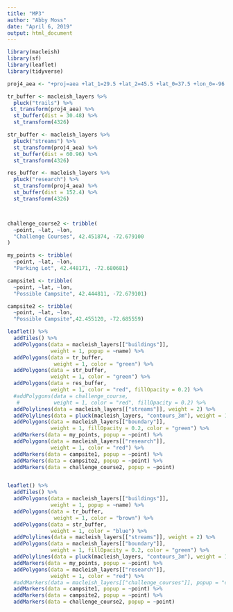 ---
title: "MP3"
author: "Abby Moss"
date: "April 6, 2019"
output: html_document
---

```{r}

library(macleish)
library(sf)
library(leaflet)
library(tidyverse)

proj4_aea <- "+proj=aea +lat_1=29.5 +lat_2=45.5 +lat_0=37.5 +lon_0=-96 +x_0=0 +y_0=0 +ellps=GRS80 +datum=NAD83 +units=m +no_defs"

tr_buffer <- macleish_layers %>%
  pluck("trails") %>%
 st_transform(proj4_aea) %>%
  st_buffer(dist = 30.48) %>%
  st_transform(4326)

str_buffer <- macleish_layers %>%
  pluck("streams") %>%
  st_transform(proj4_aea) %>%
  st_buffer(dist = 60.96) %>%
  st_transform(4326)

res_buffer <- macleish_layers %>%
  pluck("research") %>%
  st_transform(proj4_aea) %>%
  st_buffer(dist = 152.4) %>%
  st_transform(4326)



challenge_course2 <- tribble(
  ~point, ~lat, ~lon, 
  "Challenge Courses", 42.451874, -72.679100
)

my_points <- tribble(
  ~point, ~lat, ~lon,
  "Parking Lot", 42.448171, -72.680681)

campsite1 <- tribble(
  ~point, ~lat, ~lon,
  "Possible Campsite", 42.444811, -72.679101)

campsite2 <- tribble(
  ~point, ~lat, ~lon,
  "Possible Campsite",42.455120, -72.685559)

leaflet() %>%
  addTiles() %>%
  addPolygons(data = macleish_layers[["buildings"]],
              weight = 1, popup = ~name) %>%
  addPolygons(data = tr_buffer, 
               weight = 1, color = "green") %>%
  addPolygons(data = str_buffer,
              weight = 1, color = "green") %>%
  addPolygons(data = res_buffer, 
              weight = 1, color = "red", fillOpacity = 0.2) %>%
  #addPolygons(data = challenge_course, 
   #           weight = 1, color = "red", fillOpacity = 0.2) %>%
  addPolylines(data = macleish_layers[["streams"]], weight = 2) %>%
  addPolylines(data = pluck(macleish_layers, "contours_3m"), weight = 1) %>%
  addPolygons(data = macleish_layers[["boundary"]],
              weight = 1, fillOpacity = 0.2, color = "green") %>%
  addMarkers(data = my_points, popup = ~point) %>%
  addPolygons(data = macleish_layers[["research"]],
              weight = 1, color = "red") %>%
  addMarkers(data = campsite1, popup = ~point) %>%
  addMarkers(data = campsite2, popup = ~point) %>%
  addMarkers(data = challenge_course2, popup = ~point)


leaflet() %>%
  addTiles() %>%
  addPolygons(data = macleish_layers[["buildings"]],
              weight = 1, popup = ~name) %>%
  addPolygons(data = tr_buffer, 
               weight = 1, color = "brown") %>%
  addPolygons(data = str_buffer,
              weight = 1, color = "blue") %>%
  addPolylines(data = macleish_layers[["streams"]], weight = 2) %>%
  addPolygons(data = macleish_layers[["boundary"]],
              weight = 1, fillOpacity = 0.2, color = "green") %>%
  addPolylines(data = pluck(macleish_layers, "contours_3m"), weight = 1) %>%
  addMarkers(data = my_points, popup = ~point) %>%
  addPolygons(data = macleish_layers[["research"]],
              weight = 1, color = "red") %>%
  #addMarkers(data = macleish_layers[["challenge_courses"]], popup = "challenge course") %>%
  addMarkers(data = campsite1, popup = ~point) %>%
  addMarkers(data = campsite2, popup = ~point) %>%
  addMarkers(data = challenge_course2, popup = ~point)
  
  

```